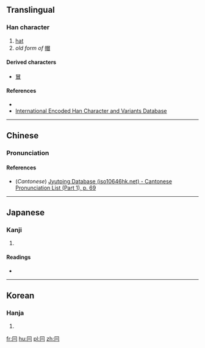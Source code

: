 {{also|日|月}}
==Translingual==

===Han character===
{{Han char|rn=13|rad=冂|as=02|sn=4|four=|canj=月一一 (BMM), X月一一 (XBMM)|ids=⿴[[冂]][[𠄠]]}}

# [[hat]]
# ''old form of'' [[帽]]

====Derived characters====
* [[冒]]

====References====
* {{Han ref|kx=0128.320|dkj=01508|dj=0289.120|hdz=10096.150|uh=5183|ud=20867}}
*[http://chardb.iis.sinica.edu.tw/char/7545 International Encoded Han Character and Variants Database]

----

==Chinese==
{{zh-forms}}

===Pronunciation===
{{zh-pron
|m=mào
|c=mou6
|mc=y
|oc=y
|ma=
|cat=n
}}

====References====
*(''Cantonese'') [http://www.iso10646hk.net/jp/document/download.jsp Jyutping Database (iso10646hk.net) - Cantonese Pronunciation List (Part 1), p. 69]

----

==Japanese==

===Kanji===
{{ja-kanji|grade=|rs=冂02}}

# {{defn|lang=ja|sort=冂02}}

====Readings====
* {{ja-readings|on=[[ぼう]] (bō), [[もう]] (mō)|kun=[[ずきん]] (zukin), [[おおう]] (oou)}}

----

==Korean==

===Hanja===
{{ko-hanja|hangeul=모|rv=mo|mr=mo|y=mo}}

# {{defn|lang=ko|sort=冂02}}

[[fr:冃]]
[[hu:冃]]
[[pl:冃]]
[[zh:冃]]